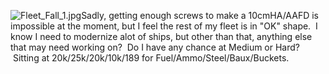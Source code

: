 [[File:Fleet_Fall_1.jpg|thumb]]Sadly, getting enough screws to make a 10cmHA/AAFD is impossible at the moment, but I feel the rest of my fleet is in "OK" shape.  I know I need to modernize alot of ships, but other than that, anything else that may need working on?  Do I have any chance at Medium or Hard?  Sitting at 20k/25k/20k/10k/189 for Fuel/Ammo/Steel/Baux/Buckets.  <ac_metadata title="Is my Fleet ready for the Fall Event on Medium?"> </ac_metadata>